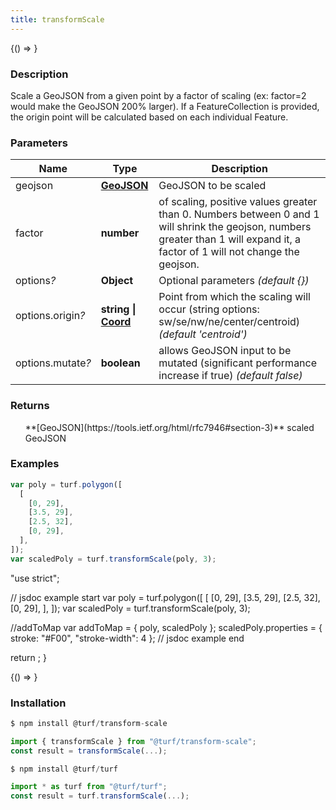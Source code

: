 ```yaml
---
title: transformScale
---
```



<!-- Expose turf as global var for experimenting in the browser console -->

<BrowserOnly>{() => <WindowTurfGlobal turf={turf} />}</BrowserOnly>

### Description

Scale a GeoJSON from a given point by a factor of scaling (ex: factor=2 would make the GeoJSON 200% larger).
If a FeatureCollection is provided, the origin point will be calculated based on each individual Feature.

### Parameters

| Name                   | Type                                                                     | Description                                                                                                                                                                    |
| ---------------------- | ------------------------------------------------------------------------ | ------------------------------------------------------------------------------------------------------------------------------------------------------------------------------ |
| geojson                | **[GeoJSON](https://tools.ietf.org/html/rfc7946#section-3)**             | GeoJSON to be scaled                                                                                                                                                           |
| factor                 | **number**                                                               | of scaling, positive values greater than 0. Numbers between 0 and 1 will shrink the geojson, numbers greater than 1 will expand it, a factor of 1 will not change the geojson. |
| options<i>?</i>        | **Object**                                                               | Optional parameters _(default \{\})_                                                                                                                                           |
| options.origin<i>?</i> | **string \| [Coord](https://tools.ietf.org/html/rfc7946#section-3.1.1)** | Point from which the scaling will occur (string options: sw/se/nw/ne/center/centroid) _(default 'centroid')_                                                                   |
| options.mutate<i>?</i> | **boolean**                                                              | allows GeoJSON input to be mutated (significant performance increase if true) _(default false)_                                                                                |

### Returns

<ul>
  **[GeoJSON](https://tools.ietf.org/html/rfc7946#section-3)** scaled GeoJSON

</ul>

### Examples

```javascript
var poly = turf.polygon([
  [
    [0, 29],
    [3.5, 29],
    [2.5, 32],
    [0, 29],
  ],
]);
var scaledPoly = turf.transformScale(poly, 3);
```

  "use strict";

  // jsdoc example start
  var poly = turf.polygon([
    [
      [0, 29],
      [3.5, 29],
      [2.5, 32],
      [0, 29],
    ],
  ]);
  var scaledPoly = turf.transformScale(poly, 3);

  //addToMap
  var addToMap = { poly, scaledPoly };
  scaledPoly.properties = { stroke: "#F00", "stroke-width": 4 };
  // jsdoc example end

  return <ExampleMap addToMap={addToMap} />;
}

<!-- prettier-ignore -->
<BrowserOnly>{() => <Map0 />}</BrowserOnly>

### Installation

```javascript
$ npm install @turf/transform-scale

import { transformScale } from "@turf/transform-scale";
const result = transformScale(...);
```

```javascript
$ npm install @turf/turf

import * as turf from "@turf/turf";
const result = turf.transformScale(...);
```
